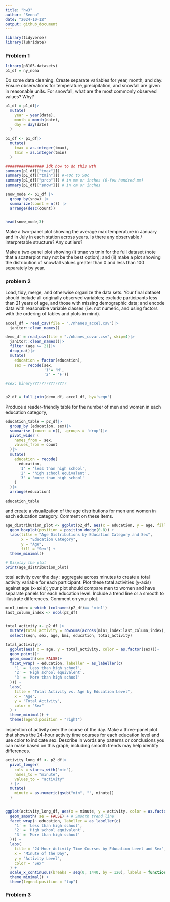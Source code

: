 ```yaml
---
title: "hw3"
author: "Senna"
date: "2024-10-12"
output: github_document
---
```

```r
library(tidyverse)
library(lubridate)
```

### Problem 1
```r
library(p8105.datasets)
p1_df = ny_noaa
```

Do some data cleaning. Create separate variables for year, month, and day.  
Ensure observations for temperature, precipitation, and snowfall are given in reasonable units. For snowfall, what are the most commonly observed values? Why?
```r
p1_df = p1_df|>
  mutate(
    year = year(date),
    month = month(date),
    day = day(date)
  )

p1_df <- p1_df|>
  mutate(
    tmax = as.integer(tmax),
    tmin = as.integer(tmin)
  )

```

```r
################# idk how to do this wth
summary(p1_df[["tmax"]])
summary(p1_df[["tmin"]]) #-40c to 50c
summary(p1_df[["prcp"]]) # in mm or inches (0-few hundred mm)
summary(p1_df[["snow"]]) # in cm or inches
```
```r
snow_mode <- p1_df |>
  group_by(snow) |>
  summarize(count = n()) |>
  arrange(desc(count))


head(snow_mode,3)
```



Make a two-panel plot showing the average max temperature in January and in July in each station across years. Is there any observable / interpretable structure? Any outliers?

Make a two-panel plot showing (i) tmax vs tmin for the full dataset (note that a scatterplot may not be the best option); and (ii) make a plot showing the distribution of snowfall values greater than 0 and less than 100 separately by year.



### problem 2


Load, tidy, merge, and otherwise organize the data sets. Your final dataset should include all originally observed variables; exclude participants less than 21 years of age, and those with missing demographic data; and encode data with reasonable variable classes (i.e. not numeric, and using factors with the ordering of tables and plots in mind).

```r
accel_df = read_csv(file = "./nhanes_accel.csv")|>
  janitor::clean_names()

demo_df = read_csv(file = "./nhanes_covar.csv", skip=4)|>
  janitor::clean_names()|>
  filter (age >= 21)|>
  drop_na()|>
  mutate(
    education = factor(education),
    sex = recode(sex,
                 '1'= 'M',
                 '2' = 'F'))

#sex: binary??????????????? 


p2_df = full_join(demo_df, accel_df, by='seqn')
```


Produce a reader-friendly table for the number of men and women in each education category, 
```r
education_table = p2_df|>
  group_by (education, sex)|>
  summarise (count = n(), .groups = 'drop')|>
  pivot_wider (
    names_from = sex,
    values_from = count
  )|>
  mutate(
    education = recode(
      education,
      '1' = 'less than high school',
      '2' = 'high school equivalent',
      '3' = 'more than high school'
    )
  )|>
  arrange(education)

education_table
```

and create a visualization of the age distributions for men and women in each education category. Comment on these items.
```r
age_distribution_plot <- ggplot(p2_df, aes(x = education, y = age, fill = sex)) +
  geom_boxplot(position = position_dodge(0.8)) +
  labs(title = "Age Distributions by Education Category and Sex",
       x = "Education Category",
       y = "Age",
       fill = "Sex") +
  theme_minimal()

# Display the plot
print(age_distribution_plot)
```



total activity over the day : aggregate across minutes to create a total activity variable for each participant. Plot these total activities (y-axis) against age (x-axis); your plot should compare men to women and have separate panels for each education level. Include a trend line or a smooth to illustrate differences. Comment on your plot.
```r

min1_index = which (colnames(p2_df)== 'min1')
last_column_index <- ncol(p2_df)


total_activity <- p2_df |>
  mutate(total_activity = rowSums(across(min1_index:last_column_index), na.rm = TRUE)) |>
  select(seqn, sex, age, bmi, education, total_activity)

```
```r
total_activity|>
  ggplot(aes( x = age, y = total_activity, color = as.factor(sex)))+
  geom_point()+
  geom_smooth(se= FALSE)+
  facet_wrap( ~ education, labeller = as_labeller(c(
    '1' = 'Less than high school',
    '2' = 'High school equivalent',
    '3' = 'More than high school'
  ))) +
  labs(
    title = "Total Activity vs. Age by Education Level",
    x = "Age",
    y = "Total Activity",
    color = "Sex"
  ) +
  theme_minimal() +
  theme(legend.position = "right")
```


inspection of activity over the course of the day. Make a three-panel plot that shows the 24-hour activity time courses for each education level and use color to indicate sex. Describe in words any patterns or conclusions you can make based on this graph; including smooth trends may help identify differences.

```r
activity_long_df <- p2_df|>
  pivot_longer(
    cols = starts_with("min"),
    names_to = "minute",
    values_to = "activity"
  ) |>
  mutate(
    minute = as.numeric(gsub("min", "", minute))  
  )


ggplot(activity_long_df, aes(x = minute, y = activity, color = as.factor(sex))) +
  geom_smooth( se = FALSE) + # Smooth trend line
  facet_wrap(~ education, labeller = as_labeller(c(
    '1' = 'Less than high school',
    '2' = 'High school equivalent',
    '3' = 'More than high school'
  ))) +
  labs(
    title = "24-Hour Activity Time Courses by Education Level and Sex",
    x = "Minute of the Day",
    y = "Activity Level",
    color = "Sex"
  ) +
  scale_x_continuous(breaks = seq(0, 1440, by = 120), labels = function(x) paste0(x / 60, "h")) + 
  theme_minimal() +
  theme(legend.position = "top")
```



### Problem 3

















